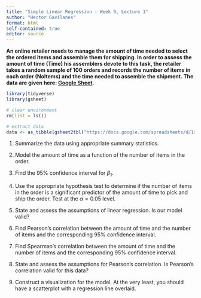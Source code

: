 ```yaml
---
title: "Simple Linear Regression - Week 9, Lecture 1"
author: "Hector Gavilanes"
format: html
self-contained: true
editor: source
---
```


**An online retailer needs to manage the amount of time needed to select the ordered items and assemble them for shipping. In order to assess the amount of time (Time) his assemblers devote to this task, the retailer takes a random sample of 100 orders and records the number of items in each order (Noltems) and the time needed to assemble the shipment. The data are given here: [Google Sheet](https://docs.google.com/spreadsheets/d/1xAsE0KmspC0dP4Uuyym33uU1G8ahI6z7wPVwts7BTRM/edit?usp=sharing).**

```r
library(tidyverse)
library(gsheet)
```

```r
# clear environment
rm(list = ls())

# extract data
data <- as_tibble(gsheet2tbl("https://docs.google.com/spreadsheets/d/1xAsE0KmspC0dP4Uuyym33uU1G8ahI6z7wPVwts7BTRM/edit?usp=sharing"))
```

1. Summarize the data using appropriate summary statistics.

2. Model the amount of time as a function of the number of items in the order.

3. Find the 95% confidence interval for $\beta_1$.

4. Use the appropriate hypothesis test to determine if the number of items in the order is a significant predictor of the amount of time to pick and ship the order. Test at the $\alpha=0.05$ level.

5. State and assess the assumptions of linear regression. Is our model valid?

6. Find Pearson's correlation between the amount of time and the number of items and the corresponding 95% confidence interval.

7. Find Spearman's correlation between the amount of time and the number of items and the corresponding 95% confidence interval.

8. State and assess the assumptions for Pearson's correlation. Is Pearson's correlation valid for this data?

9. Construct a visualization for the model. At the very least, you should have a scatterplot with a regression line overlaid.
